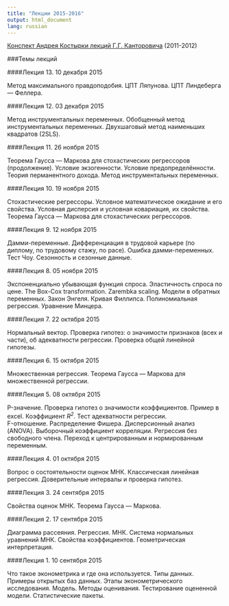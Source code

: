 ```yaml
---
title: "Лекции 2015-2016"
output: html_document
lang: russian
---
```


[Конспект Андрея Костырки лекций Г.Г. Канторовича](https://github.com/bdemeshev/em301/raw/master/hse_notes/kantorovich,%20lectures%20by%20kostyrka.pdf) (2011-2012)

###Темы лекций

####Лекция 13. 10 декабря 2015

Метод максимального правдоподобия. ЦПТ Ляпунова. ЦПТ Линдеберга --- Феллера.

####Лекция 12. 03 декабря 2015

Метод инструментальных переменных. Обобщенный метод инструментальных переменных. Двухшаговый метод наименьших квадратов (2SLS).

####Лекция 11. 26 ноября 2015

Теорема Гаусса --- Маркова для стохастических регрессоров (продолжение). Условие экзогенности. Условие предопределённости. Теория перманентного дохода. Метод инструментальных переменных.


####Лекция 10. 19 ноября 2015

Стохастические регрессоры. Условное математическое ожидание и его свойства. Условная дисперсия и условная ковариация, их свойства. Теорема Гаусса --- Маркова для стохастических регрессоров.

####Лекция 9. 12 ноября 2015

Дамми-переменные. Дифференциация в трудовой карьере (по диплому, по трудовому стажу, по расе). Ошибка дамми-переменных. Тест Чоу. Сезонность и сезонные данные.

####Лекция 8. 05 ноября 2015

Экспоненциально убывающая функция спроса. Эластичность спроса по цене. The Box-Cox transformation. Zarembka scaling. Модели в обратных переменных. Закон Энгеля. Кривая Филлипса. Полиномиальная регрессия. Уравнение Минцера.

####Лекция 7. 22 октября 2015

Нормальный вектор. Проверка гипотез: о значимости признаков (всех и части), об адекватности регрессии. Проверка общей линейной гипотезы.

####Лекция 6. 15 октября 2015

Множественная регрессия. Теорема Гаусса --- Маркова для множественной регрессии.

####Лекция 5. 08 октября 2015

P-значение. Проверка гипотез о значимости коэффициентов. Пример в excel. Коэффициент <i>R<sup>2</sup></i>. Тест адекватности регрессии. 
<br />F-отношение. Распределение Фишера. Дисперсионный анализ (ANOVA). Выборочный коэффициент корреляции. Регрессия без свободного члена. Переход к центрированным и нормированным переменным.

####Лекция 4. 01 октября 2015

Вопрос о состоятельности оценок МНК. Классическая линейная регрессия. Доверительные интервалы и проверка гипотез.

####Лекция 3. 24 сентября 2015

Свойства оценок МНК. Теорема Гаусса --- Маркова.

####Лекция 2. 17 сентября 2015

Диаграмма рассеяния. Регрессия. МНК. Система нормальных уравнений МНК. Свойства коэффициентов. Геометрическая интерпретация.

####Лекция 1. 10 сентября 2015

Что такое эконометрика и где она используется. Типы данных. Примеры открытых баз данных. Этапы эконометрического исследования. Модель. Методы оценивания. Тестирование оцененной модели. Статистические пакеты.




